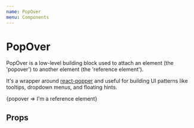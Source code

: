 ```yaml
---
name: PopOver
menu: Components
---
```




# PopOver

PopOver is a low-level building block used to attach an element (the 'popover') to another element (the 'reference element').

It's a wrapper around [react-popper](https://github.com/FezVrasta/react-popper) and useful for building UI patterns like tooltips, dropdown menus, and floating hints.

<Playground>
	<Box p="l">
		<PopOver
			isOpen
			content="I'm a popover. I'll always stick to my reference element!"
			placement="top-start"
		>
			{popover => <span ref={popover.ref}>I'm a reference element</span>}
		</PopOver>
	</Box>
</Playground>

## Props

<Props of={PopOver} />
